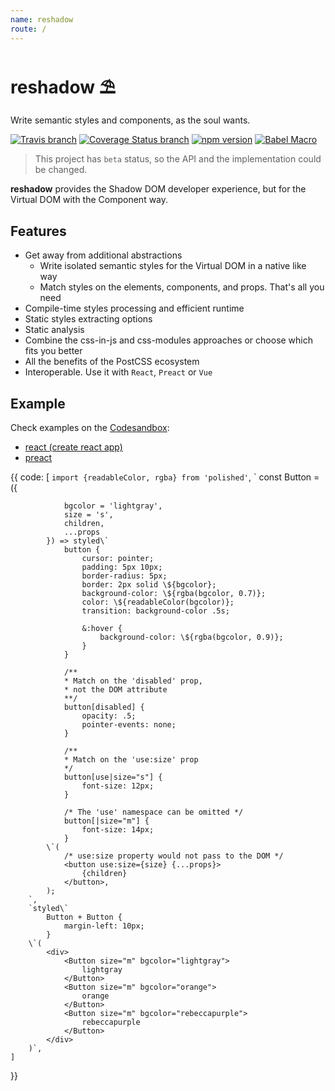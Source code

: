 ```yaml
---
name: reshadow
route: /
---
```




# reshadow ⛱️

Write semantic styles and components, as the soul wants.

[![Travis branch](https://img.shields.io/travis/cssinjs/styled-jss/master.svg?style=flat-square)](https://travis-ci.org/cssinjs/styled-jss)
[![Coverage Status branch](https://img.shields.io/coveralls/cssinjs/styled-jss/master.svg?style=flat-square)](https://img.shields.io/coveralls/cssinjs/styled-jss/master.svg?branch=master)
[![npm version](https://img.shields.io/npm/v/styled-jss.svg?style=flat-square)](https://www.npmjs.com/package/styled-jss)
[![Babel Macro](https://img.shields.io/badge/babel--macro-%F0%9F%8E%A3-f5da55.svg?style=flat-square)](https://github.com/kentcdodds/babel-plugin-macros)

> This project has `beta` status, so the API and the implementation could be changed.

**reshadow** provides the Shadow DOM developer experience, but for the Virtual DOM with the Component way.

## Features
- Get away from additional abstractions
    - Write isolated semantic styles for the Virtual DOM in a native like way
    - Match styles on the elements, components, and props. That's all you need
- Compile-time styles processing and efficient runtime
- Static styles extracting options
- Static analysis
- Combine the css-in-js and css-modules approaches or choose which fits you better
- All the benefits of the PostCSS ecosystem
- Interoperable. Use it with `React`, `Preact` or `Vue`

## Example

Check examples on the [Сodesandbox](https://codesandbox.io):
- [react (create react app)](https://codesandbox.io/s/o9w535k0z6)
- [preact](https://codesandbox.io/s/o5jrpk0zm5)

<Editor>{{
    code: [
        `import {readableColor, rgba} from 'polished'`,
        `
            const Button = ({

                bgcolor = 'lightgray',
                size = 's',
                children,
                ...props
            }) => styled\`
                button {
                    cursor: pointer;
                    padding: 5px 10px;
                    border-radius: 5px;
                    border: 2px solid \${bgcolor};
                    background-color: \${rgba(bgcolor, 0.7)};
                    color: \${readableColor(bgcolor)};
                    transition: background-color .5s;

                    &:hover {
                        background-color: \${rgba(bgcolor, 0.9)};
                    }
                }

                /**
                * Match on the 'disabled' prop,
                * not the DOM attribute
                **/
                button[disabled] {
                    opacity: .5;
                    pointer-events: none;
                }

                /**
                * Match on the 'use:size' prop
                */
                button[use|size="s"] {
                    font-size: 12px;
                }

                /* The 'use' namespace can be omitted */
                button[|size="m"] {
                    font-size: 14px;
                }
            \`(
                /* use:size property would not pass to the DOM */
                <button use:size={size} {...props}>
                    {children}
                </button>,
            );
        `,
        `styled\`
            Button + Button {
                margin-left: 10px;
            }
        \`(
            <div>
                <Button size="m" bgcolor="lightgray">
                    lightgray
                </Button>
                <Button size="m" bgcolor="orange">
                    orange
                </Button>
                <Button size="m" bgcolor="rebeccapurple">
                    rebeccapurple
                </Button>
            </div>
        )`,
    ]
}}
</Editor>

